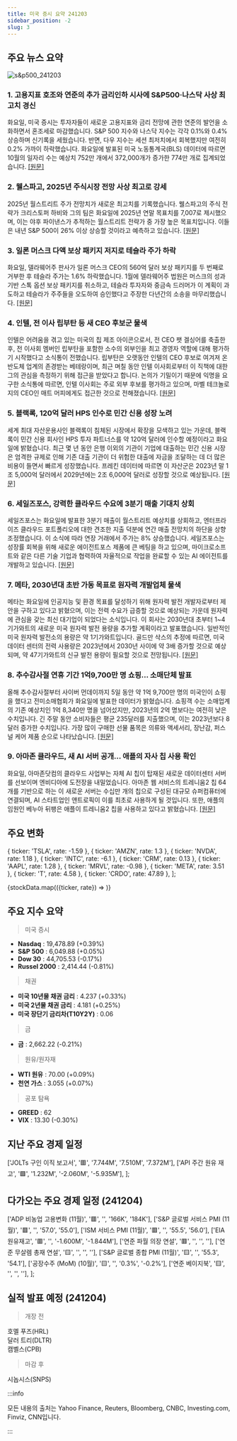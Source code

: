 ```yaml
---
title: 미국 증시 요약 241203
sidebar_position: -2
slug: 3
---
```


## 주요 뉴스 요약

![s&p500_241203](/map/241203.png)

### 1. **고용지표 호조와 연준의 추가 금리인하 시사에 S&P500·나스닥 사상 최고치 경신**

화요일, 미국 증시는 투자자들이 새로운 고용지표와 금리 전망에 관한 연준의 발언을 소화하면서 혼조세로 마감했습니다. S&P 500 지수와 나스닥 지수는 각각 0.1%와 0.4% 상승하며 신기록을 세웠습니다. 반면, 다우 지수는 세션 최저치에서 회복했지만 여전히 0.2% 가까이 하락했습니다. 화요일에 발표된 미국 노동통계국(BLS) 데이터에 따르면 10월의 일자리 수는 예상치 752만 개에서 372,000개가 증가한 774만 개로 집계되었습니다. [[원문]](https://finance.yahoo.com/news/live/stock-market-today-sp-500-nasdaq-eke-out-records-after-jobs-data-surprises-fed-officials-signal-more-cuts-210105028.html)

### 2. **웰스파고, 2025년 주식시장 전망 사상 최고로 강세**

2025년 월스트리트 주가 전망치가 새로운 최고치를 기록했습니다. 웰스파고의 주식 전략가 크리스토퍼 하비와 그의 팀은 화요일에 2025년 연말 목표치를 7,007로 제시했으며, 이는 야후 파이낸스가 추적하는 월스트리트 전략가 중 가장 높은 목표치입니다. 이들은 내년 S&P 500이 26% 이상 상승할 것이라고 예측하고 있습니다. [[원문]](https://finance.yahoo.com/news/wells-fargo-issues-wall-streets-most-bullish-forecast-yet-for-the-stock-market-in-2025-203847212.html)

### 3. **일론 머스크 다액 보상 패키지 저지로 테슬라 주가 하락**

화요일, 델라웨어주 판사가 일론 머스크 CEO의 560억 달러 보상 패키지를 두 번째로 거부한 후 테슬라 주가는 1.6% 하락했습니다. 1월에 델라웨어주 법원은 머스크의 성과 기반 스톡 옵션 보상 패키지를 취소하고, 테슬라 투자자와 중금속 드러머가 이 계획이 과도하고 테슬라가 주주들을 오도하여 승인했다고 주장한 다년간의 소송을 마무리했습니다. [[원문]](https://finance.yahoo.com/news/tesla-stock-slides-after-elon-musks-multibillion-dollar-pay-package-gets-blocked-180503222.html)

### 4. **인텔, 전 이사 립부탄 등 새 CEO 후보군 물색**

인텔은 어려움을 겪고 있는 미국의 칩 제조 아이콘으로서, 전 CEO 팻 겔싱어를 축출한 후, 전 이사회 멤버인 립부탄을 포함한 소수의 외부인을 최고 경영자 역할에 대해 평가하기 시작했다고 소식통이 전했습니다. 립부탄은 오랫동안 인텔의 CEO 후보로 여겨져 온 반도체 업계의 존경받는 베테랑이며, 최근 며칠 동안 인텔 이사회로부터 이 직책에 대한 그의 관심을 측정하기 위해 접근을 받았다고 합니다. 논의가 기밀이기 때문에 익명을 요구한 소식통에 따르면, 인텔 이사회는 주로 외부 후보를 평가하고 있으며, 마벨 테크놀로지의 CEO인 매트 머피에게도 접근한 것으로 전해졌습니다. [[원문]](https://www.reuters.com/business/intels-ceo-shortlist-candidates-include-former-board-member-lip-bu-tan-sources-2024-12-03/)

### 5. **블랙록, 120억 달러 HPS 인수로 민간 신용 성장 노려**

세계 최대 자산운용사인 블랙록이 침체된 시장에서 확장을 모색하고 있는 가운데, 블랙록이 민간 신용 회사인 HPS 투자 파트너스를 약 120억 달러에 인수할 예정이라고 화요일에 밝혔습니다. 최근 몇 년 동안 은행 이외의 기관이 기업에 대출하는 민간 신용 시장은 엄격한 규제로 인해 기존 대출 기관이 더 위험한 대출에 자금을 조달하는 데 더 많은 비용이 들면서 빠르게 성장했습니다. 프레킨 데이터에 따르면 이 자산군은 2023년 말 1조 5,000억 달러에서 2029년에는 2조 6,000억 달러로 성장할 것으로 예상됩니다. [[원문]](https://www.reuters.com/business/finance/blackrock-strikes-12-bln-deal-private-credit-firm-hps-investment-2024-12-03/)

### 6. **세일즈포스, 강력한 클라우드 수요에 3분기 매출 기대치 상회**

세일즈포스는 화요일에 발표한 3분기 매출이 월스트리트 예상치를 상회하고, 엔터프라이즈 클라우드 포트폴리오에 대한 견조한 지출 덕분에 연간 매출 전망치의 하단을 상향 조정했습니다. 이 소식에 따라 연장 거래에서 주가는 8% 상승했습니다. 세일즈포스는 성장률 회복을 위해 새로운 에이전트포스 제품에 큰 베팅을 하고 있으며, 마이크로소프트와 같은 다른 기술 기업과 협력하여 자율적으로 작업을 완료할 수 있는 AI 에이전트를 개발하고 있습니다. [[원문]](https://www.reuters.com/technology/salesforce-raises-annual-revenue-forecast-2024-12-03/)

### 7. **메타, 2030년대 초반 가동 목표로 원자력 개발업체 물색**

메타는 화요일에 인공지능 및 환경 목표를 달성하기 위해 원자력 발전 개발자로부터 제안을 구하고 있다고 밝혔으며, 이는 전력 수요가 급증할 것으로 예상되는 가운데 원자력에 관심을 갖는 최신 대기업이 되었다는 소식입니다. 이 회사는 2030년대 초부터 1~4기가와트의 새로운 미국 원자력 발전 용량을 추가할 계획이라고 발표했습니다. 일반적인 미국 원자력 발전소의 용량은 약 1기가와트입니다. 골드만 삭스의 추정에 따르면, 미국 데이터 센터의 전력 사용량은 2023년에서 2030년 사이에 약 3배 증가할 것으로 예상되며, 약 47기가와트의 신규 발전 용량이 필요할 것으로 전망됩니다. [[원문]](https://www.reuters.com/business/energy/meta-seeks-nuclear-power-developers-reactors-start-early-2030s-2024-12-03/)

### 8. **추수감사절 연휴 기간 1억9,700만 명 쇼핑... 소매단체 발표**

올해 추수감사절부터 사이버 먼데이까지 5일 동안 약 1억 9,700만 명의 미국인이 쇼핑을 했다고 전미소매협회가 화요일에 발표한 데이터가 밝혔습니다. 쇼핑객 수는 소매업계의 기존 예상치인 1억 8,340만 명을 넘어섰지만, 2023년의 2억 명보다는 여전히 낮은 수치입니다. 긴 주말 동안 소비자들은 평균 235달러를 지출했으며, 이는 2023년보다 8달러 증가한 수치입니다. 가장 많이 구매한 선물 품목은 의류와 액세서리, 장난감, 퍼스널 케어 제품 순으로 나타났습니다. [[원문]](https://www.reuters.com/business/retail-consumer/us-thanksgiving-weekend-records-197-million-shoppers-retail-body-says-2024-12-03/)

### 9. **아마존 클라우드, 새 AI 서버 공개... 애플의 자사 칩 사용 확인**

화요일, 아마존닷컴의 클라우드 사업부는 자체 AI 칩이 탑재된 새로운 데이터센터 서버를 선보이며 엔비디아에 도전장을 내밀었습니다. 아마존 웹 서비스의 트레니움2 칩 64개를 기반으로 하는 이 새로운 서버는 수십만 개의 칩으로 구성된 대규모 슈퍼컴퓨터에 연결되며, AI 스타트업인 앤트로픽이 이를 최초로 사용하게 될 것입니다. 또한, 애플의 임원인 베누아 뒤팽은 애플이 트레니움2 칩을 사용하고 있다고 밝혔습니다. [[원문]](https://www.reuters.com/technology/artificial-intelligence/amazons-cloud-service-shows-new-ai-servers-says-apple-will-use-its-chips-2024-12-03/)

## 주요 변화

  { ticker: 'TSLA', rate: -1.59 },
  { ticker: 'AMZN', rate: 1.3 },
  { ticker: 'NVDA', rate: 1.18 },
  { ticker: 'INTC', rate: -6.1 },
  { ticker: 'CRM', rate: 0.13 },
  { ticker: 'AAPL', rate: 1.28 },
  { ticker: 'MRVL', rate: -0.98 },
  { ticker: 'META', rate: 3.51 },
  { ticker: 'T', rate: 4.58 },
  { ticker: 'CRDO', rate: 47.89 },
];

{stockData.map(({ticker, rate}) => <StockCardMini key={ticker} ticker={ticker} rate={rate}></StockCardMini>)}

## 주요 지수 요약

> 미국 증시

- **Nasdaq** : 19,478.89 (+0.39%)
- **S&P 500** : 6,049.88 (+0.05%)
- **Dow 30** : 44,705.53 (-0.17%)
- **Russel 2000** : 2,414.44 (-0.81%)

> 채권

- **미국 10년물 채권 금리** : 4.237 (+0.33%)
- **미국 2년물 채권 금리** : 4.181 (+0.25%)
- **미국 장단기 금리차(T10Y2Y)** : 0.06

> 금

- **금** : 2,662.22 (-0.21%)

> 원유/원자재

- **WTI 원유** : 70.00 (+0.09%)
- **천연 가스** : 3.055 (+0.07%)

> 공포 탐욕

- **GREED** : 62
- **VIX** : 13.30 (-0.30%)

## 지난 주요 경제 일정

  ['JOLTs 구인 이직 보고서', '🟥', '7.744M', '7.510M', '7.372M'],
  ['API 주간 원유 재고', '🟩', '1.232M', '-2.060M', '-5.935M'],
];

<EconomicCalendar data={eventsData} />

## 다가오는 주요 경제 일정 (241204)

  ['ADP 비농업 고용변화 (11월)', '🟥', '', '166K', '184K'],
  ['S&P 글로벌 서비스 PMI (11월)', '🟥', '', '57.0', '55.0'],
  ['ISM 서비스 PMI (11월)', '🟥', '', '55.5', '56.0'],
  ['EIA 원유재고', '🟥', '', '-1.600M', '-1.844M'],
  ['연준 파월 의장 연설', '🟥', '', '', ''],
  ['연준 무살렘 총재 연설', '🟨', '', '', ''],
  ['S&P 글로벌 종합 PMI (11월)', '🟨', '', '55.3', '54.1'],
  ['공장수주 (MoM) (10월)', '🟨', '', '0.3%', '-0.2%'],
  ['연준 베이지북', '🟨', '', '', ''],
];

<EconomicCalendar data={nextEventsData} />

## 실적 발표 예정 (241204)

> 개장 전

호멜 푸즈(HRL)  
달러 트리(DLTR)  
캠벨스(CPB)

> 마감 후

시놉시스(SNPS)

:::info

모든 내용의 출처는 Yahoo Finance, Reuters, Bloomberg, CNBC, Investing.com, Finviz, CNN입니다.

:::
